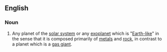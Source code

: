 ==English==

===Noun===
{{wikipedia}}
{{en-noun|sg=[[terrestrial]] [[planet]]}}

# {{planet}} Any planet of the [[solar system]] or any [[exoplanet]] which is "[[Earth]][[-like]]" in the sense that it is composed primarily of [[metal]]s and [[rock]], in contrast to a planet which is a [[gas giant]].